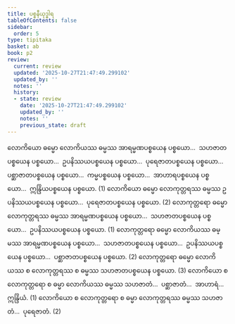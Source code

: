```yaml
---
title: ပစ္စနီယုဒ္ဓါရ
tableOfContents: false
sidebar:
  order: 5
type: tipitaka
basket: ab
book: p2
review:
  current: review
  updated: '2025-10-27T21:47:49.299102'
  updated_by: ''
  notes: ''
  history:
  - state: review
    date: '2025-10-27T21:47:49.299102'
    updated_by: ''
    notes: ''
    previous_state: draft
---
```



<ReviewStatus review={frontmatter.review} showDetails={true} />

<HypothesisAnnotation frontmatter={frontmatter} />

<DynamicBreadcrumb />

<Division number="171" book="p2" e="ch" v="38" p="113">

<Paragraph number="937" book="p2">
လောကိယော ဓမ္မော လောကိယဿ ဓမ္မဿ အာရမ္မဏပစ္စယေန ပစ္စယော…  သဟဇာတပစ္စယေန ပစ္စယော…  ဥပနိဿယပစ္စယေန ပစ္စယော…  ပုရေဇာတပစ္စယေန ပစ္စယော…  ပစ္ဆာဇာတပစ္စယေန ပစ္စယော…  ကမ္မပစ္စယေန ပစ္စယော…  အာဟာရပစ္စယေန ပစ္စယော…  ဣန္ဒြိယပစ္စယေန ပစ္စယော. (1)
</Paragraph>

<Paragraph number="938" book="p2">
လောကိယော ဓမ္မော လောကုတ္တရဿ ဓမ္မဿ ဥပနိဿယပစ္စယေန ပစ္စယော…  ပုရေဇာတပစ္စယေန ပစ္စယော. (2)
</Paragraph>

</Division>
<Division number="172" book="p2" e="ch" v="38" p="114">

<Paragraph number="939" book="p2">
လောကုတ္တရော ဓမ္မော လောကုတ္တရဿ ဓမ္မဿ အာရမ္မဏပစ္စယေန ပစ္စယော…  သဟဇာတပစ္စယေန ပစ္စယော…  ဥပနိဿယပစ္စယေန ပစ္စယော. (1)
</Paragraph>

<Paragraph number="940" book="p2">
လောကုတ္တရော ဓမ္မော လောကိယဿ ဓမ္မဿ အာရမ္မဏပစ္စယေန ပစ္စယော…  သဟဇာတပစ္စယေန ပစ္စယော…  ဥပနိဿယပစ္စယေန ပစ္စယော…  ပစ္ဆာဇာတပစ္စယေန ပစ္စယော. (2)
</Paragraph>

<Paragraph number="941" book="p2">
လောကုတ္တရော ဓမ္မော လောကိယဿ စ လောကုတ္တရဿ စ ဓမ္မဿ သဟဇာတပစ္စယေန ပစ္စယော. (3)
</Paragraph>

<Paragraph number="942" book="p2">
လောကိယော စ လောကုတ္တရော စ ဓမ္မာ လောကိယဿ ဓမ္မဿ သဟဇာတံ…  ပစ္ဆာဇာတံ…  အာဟာရံ…  ဣန္ဒြိယံ. (1)
</Paragraph>

<Paragraph number="943" book="p2">
လောကိယော စ လောကုတ္တရော စ ဓမ္မာ လောကုတ္တရဿ ဓမ္မဿ သဟဇာတံ…  ပုရေဇာတံ. (2)
</Paragraph>
</Division>